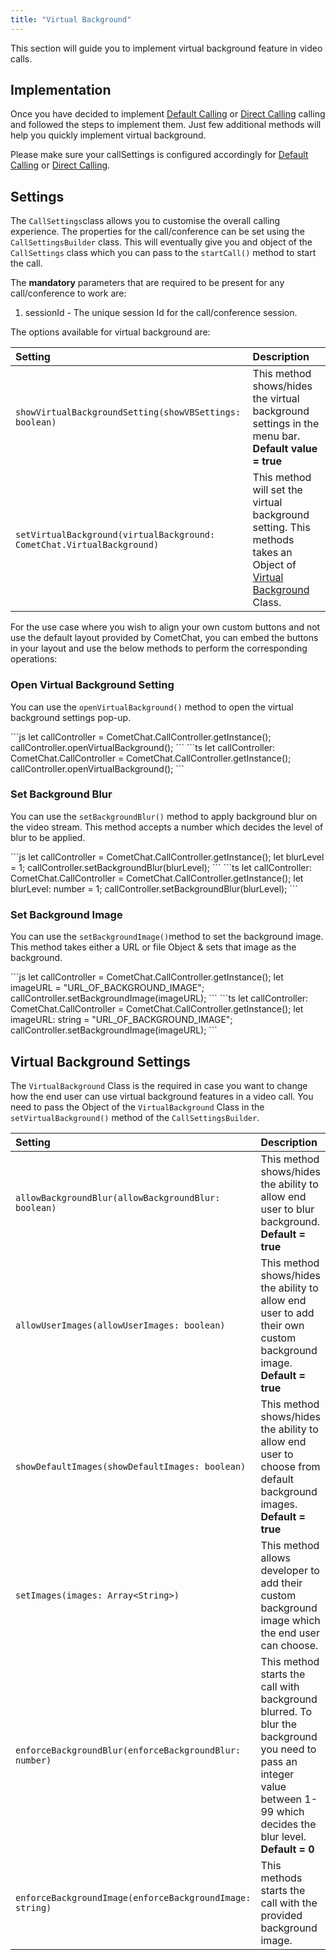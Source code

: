 ```yaml
---
title: "Virtual Background"
---
```




This section will guide you to implement virtual background feature in video calls.

## Implementation

Once you have decided to implement [Default Calling](/sdk/javascript/3.0/calling-default-calling) or [Direct Calling](/sdk/javascript/3.0/calling-direct-calling) calling and followed the steps to implement them. Just few additional methods will help you quickly implement virtual background.

Please make sure your callSettings is configured accordingly for [Default Calling](/sdk/javascript/3.0/calling-default-calling) or [Direct Calling](/sdk/javascript/3.0/calling-direct-calling).

## Settings

The `CallSettings`class allows you to customise the overall calling experience. The properties for the call/conference can be set using the `CallSettingsBuilder` class. This will eventually give you and object of the `CallSettings` class which you can pass to the `startCall()` method to start the call.

The **mandatory** parameters that are required to be present for any call/conference to work are:

1. sessionId - The unique session Id for the call/conference session.

The options available for virtual background are:

| Setting                                                                | Description                                                                                                                                                   |
| :---------------------------------------------------------------------- | :------------------------------------------------------------------------------------------------------------------------------------------------------------- |
| `showVirtualBackgroundSetting(showVBSettings: boolean)`                | This method shows/hides the virtual background settings in the menu bar. **Default value = true**                                                             |
| `setVirtualBackground(virtualBackground: CometChat.VirtualBackground)` | This method will set the virtual background setting. This methods takes an Object of [Virtual Background](/sdk/javascript/3.0/virtual-background) Class. |

For the use case where you wish to align your own custom buttons and not use the default layout provided by CometChat, you can embed the buttons in your layout and use the below methods to perform the corresponding operations:

### Open Virtual Background Setting

You can use the `openVirtualBackground()` method to open the virtual background settings pop-up.

<Tabs>
<Tab title="JavaScript">
```js
let callController = CometChat.CallController.getInstance();
callController.openVirtualBackground();
```

</Tab>

<Tab title="TypeScript">
```ts
let callController: CometChat.CallController = CometChat.CallController.getInstance();
callController.openVirtualBackground();
```

</Tab>

</Tabs>

### Set Background Blur

You can use the `setBackgroundBlur()` method to apply background blur on the video stream. This method accepts a number which decides the level of blur to be applied.

<Tabs>
<Tab title="JavaScript">
```js
let callController = CometChat.CallController.getInstance();
let blurLevel = 1;
callController.setBackgroundBlur(blurLevel);
```

</Tab>

<Tab title="TypeScript">
```ts
let callController: CometChat.CallController = CometChat.CallController.getInstance();
let blurLevel: number = 1;
callController.setBackgroundBlur(blurLevel);  
```

</Tab>

</Tabs>

### Set Background Image

You can use the `setBackgroundImage()`method to set the background image. This method takes either a URL or file Object & sets that image as the background.

<Tabs>
<Tab title="JavaScript">
```js
let callController = CometChat.CallController.getInstance();
let imageURL = "URL_OF_BACKGROUND_IMAGE";
callController.setBackgroundImage(imageURL);
```

</Tab>

<Tab title="TypeScript">
```ts
let callController: CometChat.CallController = CometChat.CallController.getInstance();
let imageURL: string = "URL_OF_BACKGROUND_IMAGE";
callController.setBackgroundImage(imageURL);
```

</Tab>

</Tabs>

## Virtual Background Settings

The `VirtualBackground` Class is the required in case you want to change how the end user can use virtual background features in a video call. You need to pass the Object of the `VirtualBackground` Class in the `setVirtualBackground()` method of the `CallSettingsBuilder`.

| Setting                                                  | Description                                                                                                                                                              |
| :-------------------------------------------------------- | :------------------------------------------------------------------------------------------------------------------------------------------------------------------------ |
| `allowBackgroundBlur(allowBackgroundBlur: boolean)`      | This method shows/hides the ability to allow end user to blur background. **Default = true**                                                                             |
| `allowUserImages(allowUserImages: boolean)`              | This method shows/hides the ability to allow end user to add their own custom background image. **Default = true**                                                       |
| `showDefaultImages(showDefaultImages: boolean)`          | This method shows/hides the ability to allow end user to choose from default background images. **Default = true**                                                       |
| `setImages(images: Array<String>)`                       | This method allows developer to add their custom background image which the end user can choose.                                                                         |
| `enforceBackgroundBlur(enforceBackgroundBlur: number)`   | This method starts the call with background blurred. To blur the background you need to pass an integer value between 1-99 which decides the blur level. **Default = 0** |
| `enforceBackgroundImage(enforceBackgroundImage: string)` | This methods starts the call with the provided background image.                                                                                                         |
